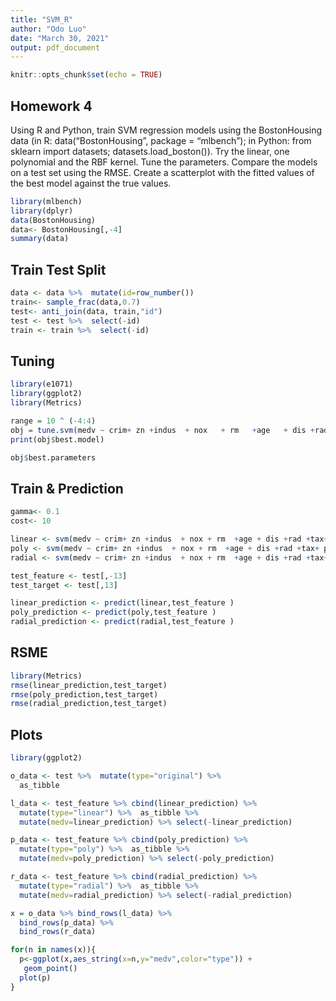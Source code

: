 ```yaml
---
title: "SVM_R"
author: "Odo Luo"
date: "March 30, 2021"
output: pdf_document
---
```


```r
knitr::opts_chunk$set(echo = TRUE)
```

## Homework 4

Using R and Python, train SVM regression models using the BostonHousing data (in R:
data("BostonHousing", package = "mlbench"); in Python: from sklearn import datasets;
datasets.load_boston()). Try the linear, one polynomial and the RBF kernel. Tune the parameters.
Compare the models on a test set using the RMSE. Create a scatterplot with the fitted values of the
best model against the true values.

```r
library(mlbench)
library(dplyr)
data(BostonHousing)
data<- BostonHousing[,-4]
summary(data)
```

## Train Test Split

```r
data <- data %>%  mutate(id=row_number())
train<- sample_frac(data,0.7)
test<- anti_join(data, train,"id")
test <- test %>%  select(-id)
train <- train %>%  select(-id)
```

## Tuning
```r
library(e1071)
library(ggplot2)
library(Metrics)

range = 10 ^ (-4:4)
obj = tune.svm(medv ~ crim+ zn +indus  + nox   + rm   +age   + dis +rad +tax+ ptratio    +  b +lstat, data=train,cost=range, gamma = range)
print(obj$best.model)
```
```r
obj$best.parameters
```

## Train & Prediction

```r
gamma<- 0.1
cost<- 10

linear <- svm(medv ~ crim+ zn +indus  + nox + rm  +age + dis +rad +tax+ ptratio + b +lstat, data=train,kernel="linear"  ,cost=cost,gamma=gamma)
poly <- svm(medv ~ crim+ zn +indus  + nox + rm  +age + dis +rad +tax+ ptratio + b +lstat, data=train,kernel="polynomial",cost=cost,gamma=gamma)
radial <- svm(medv ~ crim+ zn +indus  + nox + rm  +age + dis +rad +tax+ ptratio + b +lstat, data=train,kernel="radial"  ,cost=cost,gamma=gamma)

test_feature <- test[,-13]
test_target <- test[,13]

linear_prediction <- predict(linear,test_feature )
poly_prediction <- predict(poly,test_feature )
radial_prediction <- predict(radial,test_feature )

```

## RSME

```r
library(Metrics)
rmse(linear_prediction,test_target)
rmse(poly_prediction,test_target)
rmse(radial_prediction,test_target)
```

## Plots
```r
library(ggplot2)

o_data <- test %>%  mutate(type="original") %>% 
  as_tibble

l_data <- test_feature %>% cbind(linear_prediction) %>%  
  mutate(type="linear") %>%  as_tibble %>% 
  mutate(medv=linear_prediction) %>% select(-linear_prediction)

p_data <- test_feature %>% cbind(poly_prediction) %>%  
  mutate(type="poly") %>%  as_tibble %>% 
  mutate(medv=poly_prediction) %>% select(-poly_prediction)

r_data <- test_feature %>% cbind(radial_prediction) %>%  
  mutate(type="radial") %>%  as_tibble %>% 
  mutate(medv=radial_prediction) %>% select(-radial_prediction)

x = o_data %>% bind_rows(l_data) %>% 
  bind_rows(p_data) %>% 
  bind_rows(r_data)

for(n in names(x)){
  p<-ggplot(x,aes_string(x=n,y="medv",color="type")) +
   geom_point()
  plot(p)
}

```



